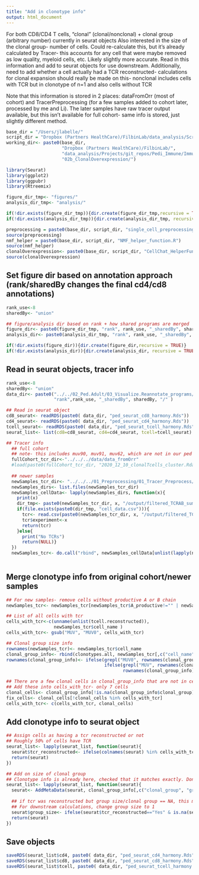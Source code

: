 ```yaml
---
title: "Add in clonotype info"
output: html_document
---
```


For both CD8/CD4 T cells, "clonal" (clonal/nonclonal) + clonal group (arbitrary number) currently in seurat objects
Also interested in the size of the clonal group- number of cells. Could re-calculate this, but it's already calculated by Tracer- this accounts for any cell that were maybe removed as low quality, myeloid cells, etc. Likely slightly more accurate. Read in this information and add to seurat objects for use downstream. Additionally, need to add whether a cell actually had a TCR reconstructed- calculations for clonal expansion should really be made on this- nonclonal includes cells with TCR  but in clonotype of n=1 and also cells without TCR

Note that this information is stored in 2 places: dataFromOrr (most of cohort) and TracerPreprocessing (for a few samples added to cohort later, processed by me and Li). The later samples have raw tracer output available, but this isn't available for full cohort- same info is stored, just slightly different method.

```r
base_dir = "/Users/jlabelle/"
script_dir = "Dropbox (Partners HealthCare)/FilbinLab/data_analysis/Scripts/"
working_dir<- paste0(base_dir, 
                     "Dropbox (Partners HealthCare)/FilbinLab/",
                     "data_analysis/Projects/git_repos/Pedi_Immune/ImmuneCellAnalysis/02a_Tcells/01a_Ped/", 
                     "02b_ClonalOverexpression/")

library(Seurat)
library(ggplot2)
library(ggpubr)
library(Rtreemix)

figure_dir_tmp<- "figures/"
analysis_dir_tmp<- "analysis/"

if(!dir.exists(figure_dir_tmp)){dir.create(figure_dir_tmp,recursive = TRUE)}
if(!dir.exists(analysis_dir_tmp)){dir.create(analysis_dir_tmp, recursive = TRUE)}

preprocessing = paste0(base_dir, script_dir, "single_cell_preprocessing_helper_functions.R")
source(preprocessing)
nmf_helper = paste0(base_dir, script_dir, "NMF_helper_function.R")
source(nmf_helper)
clonalOverexpression<- paste0(base_dir, script_dir, "CellChat_HelperFunctions.R")
source(clonalOverexpression)

```


## Set figure dir based on annotation approach (rank/sharedBy changes the final cd4/cd8 annotations)
```r
rank_use<-8
sharedBy<- "union" 

## figure/analysis dir based on rank + how shared programs are merged
figure_dir<- paste0(figure_dir_tmp, "rank", rank_use, "_sharedBy", sharedBy, "/")
analysis_dir<- paste0(analysis_dir_tmp, "rank", rank_use, "_sharedBy", sharedBy, "/")

if(!dir.exists(figure_dir)){dir.create(figure_dir,recursive = TRUE)}
if(!dir.exists(analysis_dir)){dir.create(analysis_dir, recursive = TRUE)}
```

## Read in seurat objects, tracer info
```r
rank_use<-8
sharedBy<- "union" 
data_dir<- paste0("../../02_Ped.Adult/03_Visualize.Reannotate_programs/analysis/Reannotate_programs/", 
                  "rank",rank_use, "_sharedBy", sharedBy, "/" )

## Read in seurat object
cd8_seurat<- readRDS(paste0( data_dir, "ped_seurat_cd8_harmony.Rds"))
cd4_seurat<- readRDS(paste0( data_dir, "ped_seurat_cd4_harmony.Rds"))
tcell_seurat<- readRDS(paste0( data_dir, "ped_seurat_tcell_harmony.Rds"))
seurat_list<- list(cd8=cd8_seurat, cd4=cd4_seurat, tcell=tcell_seurat)

## Tracer info
  ## full cohort
  ## note- this includes muv90, muv91, muv62, which are not in our ped cohort
  fullCohort_tcr_dir<-"../../../data/data_fromOrr"
  #load(paste0(fullCohort_tcr_dir, "2020_12_10_clonalTcells_cluster.Rda"))
  
  ## newer samples
  newSamples_tcr_dir<- "../../../01_Preprocessing/01_Tracer_Preprocess/data/"
  newSamples_dirs<- list.files(newSamples_tcr_dir)
  newSamples_cellData<- lapply(newSamples_dirs, function(x){
    print(x)
    dir_tmp<- paste0(newSamples_tcr_dir, x, "/output/filtered_TCRAB_summary/")
    if(file.exists(paste0(dir_tmp, "cell_data.csv"))){
      tcr<- read.csv(paste0(newSamples_tcr_dir, x, "/output/filtered_TCRAB_summary/cell_data.csv"))
      tcr$experiment<-x
      return(tcr)
    }else{
      print("No TCRs")
      return(NULL)}
  })
  newSamples_tcr<- do.call("rbind", newSamples_cellData[unlist(lapply(newSamples_cellData, function(x){!is.null(x)}))])
  
```

## Merge clonotype info from original cohort/newer samples
```r
## For new samples- remove cells without productive A or B chain
newSamples_tcr<- newSamples_tcr[newSamples_tcr$A_productive!="" | newSamples_tcr$B_productive != "" ,]

## List of all cells with tcr
cells_with_tcr<-c(unname(unlist(tcell.reconstructed)),
                  newSamples_tcr$cell_name )
cells_with_tcr<- gsub("MUV", "MUV0", cells_with_tcr)

## Clonal group size info
rownames(newSamples_tcr)<- newSamples_tcr$cell_name
clonal_group_info<- rbind(clonotypes.all, newSamples_tcr[,c("cell_name","experiment", "clonal_group", "group_size")])
rownames(clonal_group_info)<- ifelse(grepl("MUV0", rownames(clonal_group_info)), rownames(clonal_group_info),
                                     ifelse(grepl("MUV", rownames(clonal_group_info)), gsub("MUV", "MUV0", rownames(clonal_group_info)),
                                            rownames(clonal_group_info)))

## There are a few clonal cells in clonal_group_info that are not in cells_with_tcr- only for original cohort, maybe some slight error in Orr's analysis
## Add these into cells_with_tcr- only 7 cells
clonal_cells<- clonal_group_info[!is.na(clonal_group_info$clonal_group), "cell_name"]
fix_cells<- clonal_cells[!clonal_cells %in% cells_with_tcr]
cells_with_tcr<- c(cells_with_tcr, clonal_cells)
```


## Add clonotype info to seurat object
```r
## Assign cells as having a tcr reconstructed or not
## Roughly 50% of cells have TCR
seurat_list<- lapply(seurat_list, function(seurat){
  seurat$tcr_reconstructed<- ifelse(colnames(seurat) %in% cells_with_tcr, "Yes", "No")
  return(seurat)
})

## Add on size of clonal group
## Clonotype info is already here, checked that it matches exactly. Don't technically need to add
seurat_list<- lapply(seurat_list, function(seurat){
  seurat<- AddMetaData(seurat, clonal_group_info[,c("clonal_group", "group_size")])
  
  ## if tcr was reconstructed but group size/clonal group == NA, this means that cell is in its own clonotype
  ## For downstream calculations, change group size to 1
  seurat$group_size<- ifelse(seurat$tcr_reconstructed=="Yes" & is.na(seurat$group_size), 1, seurat$group_size)
  return(seurat)
})

```

## Save objects
```r
saveRDS(seurat_list$cd4, paste0( data_dir, "ped_seurat_cd4_harmony.Rds"))
saveRDS(seurat_list$cd8, paste0( data_dir, "ped_seurat_cd8_harmony.Rds"))
saveRDS(seurat_list$tcell, paste0( data_dir, "ped_seurat_tcell_harmony.Rds"))
```

